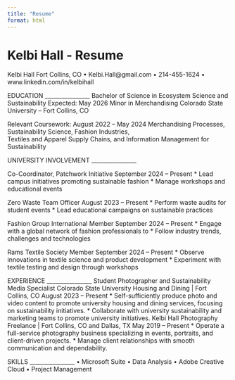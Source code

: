 ```yaml
---
title: "Resume"
format: html
---
```


# Kelbi Hall - Resume

Kelbi Hall Fort Collins, CO • Kelbi.Hall\@gmail.com • 214-455-1624 • www.linkedin.com/in/kelbihall

EDUCATION \_\_\_\_\_\_\_\_\_\_\_\_\_\_\_\_ Bachelor of Science in Ecosystem Science and Sustainability Expected: May 2026 Minor in Merchandising Colorado State University – Fort Collins, CO

Relevant Coursework: August 2022 – May 2024 Merchandising Processes, Sustainability Science, Fashion Industries,\
Textiles and Apparel Supply Chains, and Information Management for Sustainability

UNIVERSITY INVOLVEMENT \_\_\_\_\_\_\_\_\_\_\_\_\_\_\_\_

Co-Coordinator, Patchwork Initiative September 2024 – Present \* Lead campus initiatives promoting sustainable fashion \* Manage workshops and educational events

Zero Waste Team Officer August 2023 – Present \* Perform waste audits for student events \* Lead educational campaigns on sustainable practices

Fashion Group International Member September 2024 – Present \* Engage with a global network of fashion professionals to \* Follow industry trends, challenges and technologies

Rams Textile Society Member September 2024 – Present \* Observe innovations in textile science and product development \* Experiment with textile testing and design through workshops

EXPERIENCE \_\_\_\_\_\_\_\_\_\_\_\_\_\_\_\_ Student Photographer and Sustainability Media Specialist Colorado State University Housing and Dining \| Fort Collins, CO August 2023 – Present \* Self-sufficiently produce photo and video content to promote university housing and dining services, focusing on sustainability initiatives. \* Collaborate with university sustainability and marketing teams to promote university initiatives. Kelbi Hall Photography Freelance \| Fort Collins, CO and Dallas, TX May 2019 – Present \* Operate a full-service photography business specializing in events, portraits, and client-driven projects. \* Manage client relationships with smooth communication and dependability.

SKILLS \_\_\_\_\_\_\_\_\_\_\_\_\_\_\_\_ • Microsoft Suite • Data Analysis • Adobe Creative Cloud • Project Management
